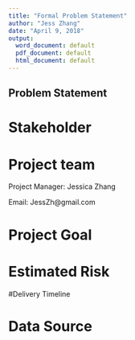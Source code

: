 ```yaml
---
title: "Formal Problem Statement"
author: "Jess Zhang"
date: "April 9, 2018"
output:
  word_document: default
  pdf_document: default
  html_document: default
---
```


## Problem Statement



# Stakeholder




# Project team
Project Manager: Jessica Zhang

Email: JessZh@gmail.com



# Project Goal


# Estimated Risk



#Delivery Timeline




# Data Source
